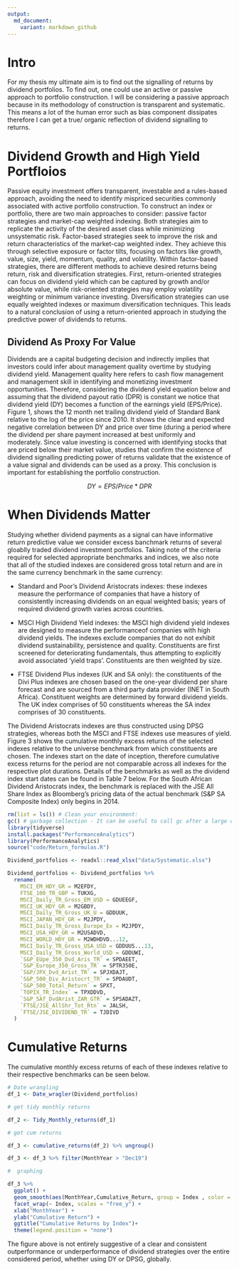 ```yaml
---
output:
  md_document:
    variant: markdown_github
---
```


# Intro

For my thesis my ultimate aim is to find out the signalling of returns by dividend portfolios. To find out, one could use an active or passive approach to portfolio construction. I will be considering a passive approach because in its methodology of construction is transparent and systematic. This means a lot of the human error such as bias component dissipates therefore I can get a true/ organic reflection of dividend signalling to returns. 


# Dividend Growth and High Yield Portfloios

Passive equity investment offers transparent, investable and a rules-based approach, avoiding the need to identify mispriced securities commonly associated with active portfolio construction. To construct an index or portfolio, there are two main approaches to consider: passive factor strategies and market-cap weighted indexing. Both strategies aim to replicate the activity of the desired asset class while minimizing unsystematic risk. Factor-based strategies seek to improve the risk and return characteristics of the market-cap weighted index. They achieve this through selective exposure or factor tilts, focusing on factors like growth, value, size, yield, momentum, quality, and volatility. Within factor-based strategies, there are different methods to achieve desired returns being return, risk and diversification strategies. First, return-oriented strategies can focus on dividend yield which can be captured by growth and/or absolute value, while risk-oriented strategies may employ volatility weighting or minimum variance investing. Diversification strategies can use equally weighted indexes or maximum diversification techniques. This leads to a natural conclusion of using a return-oriented approach in studying the predictive power of dividends to returns. 

## Dividend As Proxy For Value 

Dividends are a capital budgeting decision and indirectly implies that investors could infer about management quality overtime by studying dividend yield. Management quality here refers to cash flow management and management skill in identifying and monetizing investment opportunities. Therefore, considering the dividend yield equation below and assuming that the  dividend payout ratio (DPR) is constant we notice that  dividend yield (DY) becomes a function of the earnings yield (EPS/Price). Figure 1, shows the 12 month net trailing dividend yield of Standard Bank relative to the log of the price since 2010. It shows the clear and expected negative correlation between DY and price over time (during a period where the dividend per share payment increased at best uniformly and moderately. Since value investing is concerned with identifying stocks that are priced below their market value, studies that confirm the existence of dividend signalling predicting power of returns validate that the existence of a value signal and dividends can be used as a proxy. This conclusion is important for establishing the portfolio construction.  

$$ 
DY = EPS / Price * DPR
$$

# When Dividends Matter 

Studying whether dividend payments as a signal can have informative return predictive value we consider excess banchmark returns of several gloablly traded dividend investment portfolios. Taking note of the criteria required for selected appropriate benchmarks and indices, we also note that all of the studied indexes are considered gross total return and are in the same currency benchmark in the same currency:

- Standard and Poor’s Dividend Aristocrats indexes: these indexes measure the performance of companies that have a history of consistently increasing dividends on an equal weighted basis; years of required dividend growth varies across countries.

- MSCI High Dividend Yield indexes: the MSCI high dividend yield indexes are designed to measure the performanceof companies with high dividend yields. The indexes exclude companies that do not exhibit dividend sustainability, persistence and quality. Constituents are first screened for deteriorating fundamentals, thus attempting to explicitly avoid associated ‘yield traps’. Constituents are then weighted by size.

- FTSE Dividend Plus indexes (UK and SA only): the constituents of the Divi Plus indexes are chosen based on the one-year dividend per share forecast and are sourced from a third party data provider (INET in South Africa). Constituent weights are determined by forward dividend yields. The UK index comprises of 50 constituents whereas the SA index comprises of 30 constituents.

The Dividend Aristocrats indexes are thus constructed using DPSG strategies, whereas both the MSCI and FTSE indexes use measures of yield. Figure 3 shows the cumulative monthly excess returns of the selected indexes relative to the universe benchmark from which constituents are chosen. The indexes start on the date of inception, therefore cumulative excess returns for the period are not comparable across all indexes for the respective plot durations. Details of the benchmarks as well as the dividend index start dates can be found in Table 7 below. For the South African Dividend Aristocrats index, the benchmark is replaced with the JSE All Share Index as Bloomberg’s pricing data of the actual benchmark (S&P SA Composite Index) only begins in 2014.


```r

rm(list = ls()) # Clean your environment:
gc() # garbage collection - It can be useful to call gc after a large object has been removed, as this may prompt R to return memory to the operating system.
library(tidyverse)
install.packages("PerformanceAnalytics")
library(PerformanceAnalytics)
source("code/Return_formulas.R")

Dividend_portfolios <- readxl::read_xlsx("data/Systematic.xlsx")

Dividend_portfolios <- Dividend_portfolios %>%
  rename(
    MSCI_EM_HDY_GR = M2EFDY,
    FTSE_100_TR_GBP = TUKXG,
    MSCI_Daily_TR_Gross_EM_USD = GDUEEGF,
    MSCI_UK_HDY_GR = M2GBDY,
    MSCI_Daily_TR_Gross_UK_U = GDDUUK,
    MSCI_JAPAN_HDY_GR = M2JPDY,
    MSCI_Daily_TR_Gross_Europe_Ex = M2JPDY,
    MSCI_USA_HDY_GR = M2USADVD,
    MSCI_WORLD_HDY_GR = M2WDHDVD...12,
    MSCI_Daily_TR_Gross_USA_USD = GDDUUS...13,
    MSCI_Daily_TR_Gross_World_USD = GDDUWI,
    `S&P_EUpe_350_Dvd_Aris_TR` = SPDAEET,
    `S&P_Europe_350_Gross_TR` = SPTR350E,
    `S&P/JPX_Dvd_Arist_TR` = SPJXDAJT,
    `S&P_500_Div_Aristocrt_TR` = SPDAUDT,
    `S&P_500_Total_Return` = SPXT,
    `TOPIX_TR_Index` = TPXDDVD,
    `S&P_SAf_DvdArist_ZAR_GTR` = SPSADAZT,
    `FTSE/JSE_AllShr_Tot_Rtn` = JALSH,
    `FTSE/JSE_DIVIDEND_TR` = TJDIVD
  )

```
# Cumulative Returns

The cumulative monthly excess returns of each of these indexes relative to their respective benchmarks can be seen below. 
```r
# Date wrangling
df_1 <- Date_wragler(Dividend_portfolios)

# get tidy monthly returns

df_2 <- Tidy_Monthly_returns(df_1)

# get cum returns 

df_3 <- cumulative_returns(df_2) %>% ungroup()

df_3 <- df_3 %>% filter(MonthYear > "Dec19")
```

```r
#  graphing 

df_3 %>%
  ggplot() +
  geom_smooth(aes(MonthYear,Cumulative_Return, group = Index , color = Index )) +
  facet_wrap(~ Index, scales = "free_y") +
  xlab("MonthYear") +
  ylab("Cumulative Return") +
  ggtitle("Cumulative Returns by Index")+
  theme(legend.position = "none")

```
The figure above is not entirely suggestive of a clear and consistent outperformance or underperformance of dividend strategies over the entire considered period, whether using DY or DPSG, globally. 
```r
```

